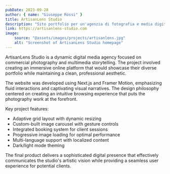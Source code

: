 ```yaml
---
pubDate: 2023-09-28
author: { name: "Giuseppe Rossi" }
title: ArtisanLens Studio
description: "Sito portfolio per un'agenzia di fotografia e media digitali."
link: https://artisanlens-studio.com
image:
    source: "@assets/images/projects/artisanlens.jpg"
    alt: "Screenshot of ArtisanLens Studio homepage"
---
```


ArtisanLens Studio is a dynamic digital media agency focused on commercial photography and multimedia storytelling. The project involved creating an immersive online platform that would showcase their diverse portfolio while maintaining a clean, professional aesthetic.

The website was developed using Next.js and Framer Motion, emphasizing fluid interactions and captivating visual narratives. The design philosophy centered on creating an intuitive browsing experience that puts the photography work at the forefront.

Key project features:
- Adaptive grid layout with dynamic resizing
- Custom-built image carousel with gesture controls
- Integrated booking system for client sessions
- Progressive image loading for optimal performance
- Multi-language support with localized content
- Dark/light mode theming

The final product delivers a sophisticated digital presence that effectively communicates the studio's artistic vision while providing a seamless user experience for potential clients.
